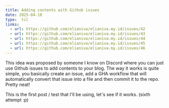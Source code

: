 ```yaml
---
title: Adding contents with Github issues
date: 2025-04-10
type:  til
links:
  - url: https://github.com/elianiva/elianiva.my.id/issues/42
  - url: https://github.com/elianiva/elianiva.my.id/issues/43
  - url: https://github.com/elianiva/elianiva.my.id/issues/44
  - url: https://github.com/elianiva/elianiva.my.id/issues/45
  - url: https://github.com/elianiva/elianiva.my.id/issues/46
---
```


This idea was proposed by someone I know on Discord where you can just use Github issues to add contents to your blog. The way it works is quite simple, you basically create an issue, add a GHA workflow that will automatically convert that issue into a file and then commit it to the repo. Pretty neat!

This is the first post / test that I'll be using, let's see if it works. (sixth attempt :p)
